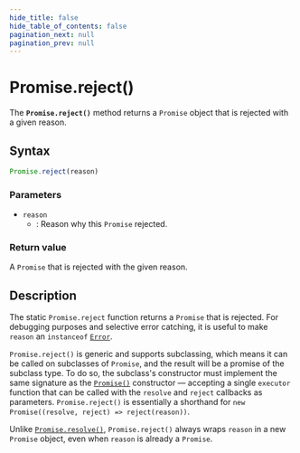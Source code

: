 ```yaml
---
hide_title: false
hide_table_of_contents: false
pagination_next: null
pagination_prev: null
---
```

# Promise.reject()

The **`Promise.reject()`** method returns a `Promise` object that is rejected with a given reason.

## Syntax

```js
Promise.reject(reason)
```

### Parameters

- `reason`
  - : Reason why this `Promise` rejected.

### Return value

A `Promise` that is rejected with the given reason.

## Description

The static `Promise.reject` function returns a `Promise` that is rejected. For debugging purposes and selective error catching, it is useful to make `reason` an `instanceof` [`Error`](../../globals/Error/Error.md).

`Promise.reject()` is generic and supports subclassing, which means it can be called on subclasses of `Promise`, and the result will be a promise of the subclass type. To do so, the subclass's constructor must implement the same signature as the [`Promise()`](../../globals/Promise/Promise.md) constructor — accepting a single `executor` function that can be called with the `resolve` and `reject` callbacks as parameters. `Promise.reject()` is essentially a shorthand for `new Promise((resolve, reject) => reject(reason))`.

Unlike [`Promise.resolve()`](../../globals/Promise/resolve.md), `Promise.reject()` always wraps `reason` in a new `Promise` object, even when `reason` is already a `Promise`.
